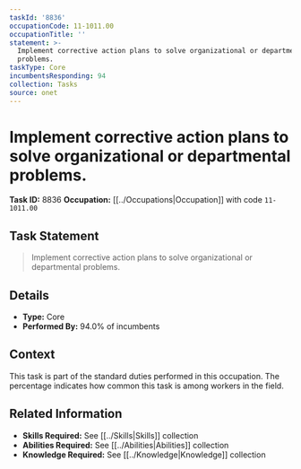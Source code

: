 ```yaml
---
taskId: '8836'
occupationCode: 11-1011.00
occupationTitle: ''
statement: >-
  Implement corrective action plans to solve organizational or departmental
  problems.
taskType: Core
incumbentsResponding: 94
collection: Tasks
source: onet
---
```

# Implement corrective action plans to solve organizational or departmental problems.

**Task ID:** 8836
**Occupation:** [[../Occupations|Occupation]] with code `11-1011.00`

## Task Statement

> Implement corrective action plans to solve organizational or departmental problems.

## Details

- **Type:** Core
- **Performed By:** 94.0% of incumbents

## Context

This task is part of the standard duties performed in this occupation. The percentage indicates how common this task is among workers in the field.

## Related Information

- **Skills Required:** See [[../Skills|Skills]] collection
- **Abilities Required:** See [[../Abilities|Abilities]] collection
- **Knowledge Required:** See [[../Knowledge|Knowledge]] collection

